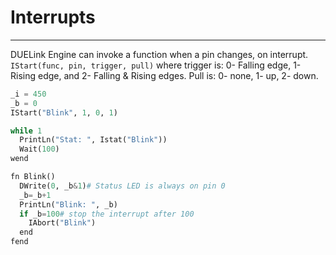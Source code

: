 
# Interrupts

---

DUELink Engine can invoke a function when a pin changes, on interrupt. `IStart(func, pin, trigger, pull)` where trigger is: 0- Falling edge, 1- Rising edge, and 2- Falling & Rising edges. Pull is: 0- none, 1- up, 2- down.


```py
_i = 450
_b = 0
IStart("Blink", 1, 0, 1)

while 1
  PrintLn("Stat: ", Istat("Blink"))
  Wait(100)
wend

fn Blink()
  DWrite(0, _b&1)# Status LED is always on pin 0
  _b=_b+1
  PrintLn("Blink: ", _b)
  if _b=100# stop the interrupt after 100
    IAbort("Blink")
  end
fend
```